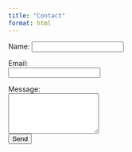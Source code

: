 ```yaml
---
title: "Contact"
format: html
---
```

<form
  action="https://formspree.io/f/xzzaparp"
  method="POST"
>

<div class="mb-3">
<label for="name" class="form-label">Name:</label>
<input type="text" class="form-control" id="name" name="name" required>
</div>

<div class="mb-3">
<label for="email" class="form-label">Email:</label><br>
<input type="email" class="form-control" id="email" name="_replyto" required>
</div>

<div class="mb-3">
<label for="message" class="form-label">Message:</label><br>
<textarea  class="form-control" id="message" name="message" rows="5" required></textarea>
</div>

<button type="submit" class="btn btn-primary">Send</button>

</form>